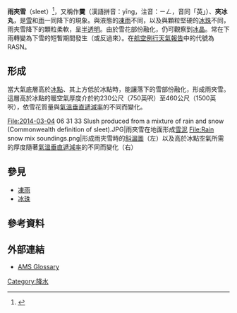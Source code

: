 {{Refimprove|time=2016-01-28}}

{{Weather_nav}}
'''雨夾雪'''（sleet）<ref>{{Cite web|url=http://www.cwb.gov.tw/V7/knowledge/Bilingual_Glossary.htm|title=專有名詞中英辭彙對照|accessdate=2016-01-28|publisher=[[中央氣象局|中央氣象局]]|archive-url=https://web.archive.org/web/20160203093244/http://cwb.gov.tw/V7/knowledge/Bilingual_Glossary.htm|archive-date=2016-02-03|dead-url=yes}}</ref>，又稱作'''霙'''（漢語拼音：yīng，注音：ㄧㄥ，音同「英」）、'''夾冰丸'''，是[[雪|雪]]和[[雨|雨]]一同降下的現象。與液態的[[凍雨|凍雨]]不同，以及與顆粒堅硬的[[冰珠|冰珠]]不同，雨夾雪降下的顆粒柔軟，呈[[半透明|半透明]]。由於雪花部份融化，仍可觀察到[[冰晶|冰晶]]。常在下雨轉變為下雪的短暫期間發生（或反過來）。在[[航空例行天氣報告|航空例行天氣報告]]中的代號為RASN。

== 形成 ==
當大氣底層高於[[冰點|冰點]]、其上方低於冰點時，能讓落下的雪部份融化，形成雨夾雪。這層高於冰點的暖空氣厚度介於約230公尺（750英呎）至460公尺（1500英呎），依雪花質量與[[氣溫垂直遞減率|氣溫垂直遞減率]]的不同而變化。
<gallery widths=200>
File:2014-03-04 06 31 33 Slush produced from a mixture of rain and snow (Commonwealth definition of sleet).JPG|雨夾雪在地面形成[[雪泥|雪泥]]
File:Rain snow mix soundings.png|形成雨夾雪時的[[斜溫圖|斜溫圖]]（左）以及高於冰點空氣所需的厚度隨著[[氣溫垂直遞減率|氣溫垂直遞減率]]的不同而變化（右）
</gallery>

== 參見 ==
* [[凍雨|凍雨]]
* [[冰珠|冰珠]]

== 參考資料 ==
{{reflist}}

== 外部連結 ==
* [http://amsglossary.allenpress.com/glossary/search?p=1&query=snow+mixed AMS Glossary] {{Wayback|url=http://amsglossary.allenpress.com/glossary/search?p=1&query=snow+mixed |date=20120211085018 }}

{{weather-stub}}
{{主要天氣現象}}

{{DEFAULTSORT:sleet}}
[[Category:降水|Category:降水]]